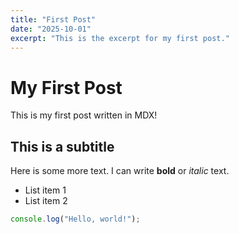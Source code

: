 ```yaml
---
title: "First Post"
date: "2025-10-01"
excerpt: "This is the excerpt for my first post."
---
```


# My First Post

This is my first post written in MDX!

## This is a subtitle

Here is some more text. I can write **bold** or _italic_ text.

- List item 1
- List item 2

```javascript
console.log("Hello, world!");
```
